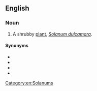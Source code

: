 ==English==

===Noun===
{{en-noun}}

# A shrubby [[plant]], ''[[Solanum dulcamara]]''.

====Synonyms====
* {{l|en|amaradulcis}}
* {{l|en|bittersweet}}
* {{l|en|felonwort}}
* {{l|en|morral}}

[[Category:en:Solanums]]